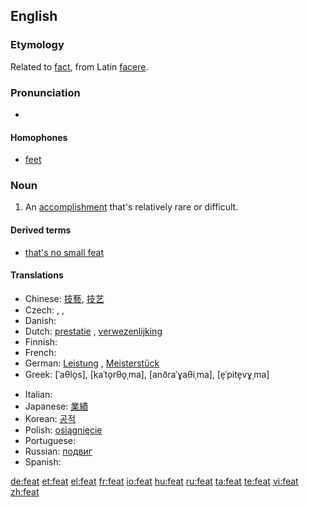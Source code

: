 ==English==

===Etymology===
Related to [[fact]], from Latin [[facere]].

===Pronunciation===
* {{rhymes|iːt}}

====Homophones====
* [[feet]]

===Noun===
{{en-noun}}

# An [[accomplishment]] that's relatively rare or difficult.

====Derived terms====
* [[that's no small feat]]

====Translations====
{{trans-top|An accomplishment that's relatively rare or difficult}}
* Chinese: [[技藝]], [[技艺]]
* Czech: {{t-|cs|čin|m}}, {{t-|cs|výkon|m}}, {{t-|cs|kousek|m}}
* Danish: {{t-|da|præstation|c}}
* Dutch: [[prestatie]] {{f}}, [[verwezenlijking]] {{f}}
* Finnish: {{t+|fi|saavutus}}
* French: {{t+|fr|exploit|m}}
* German: [[Leistung]] {{f}}, [[Meisterstück]] {{n}}
* Greek: {{t+|el|άθλος|m|sc=Grek}} [ˈaθlo̞s], {{t+|el|κατόρθωμα|n|sc=Grek}} [kaˈto̞rθo̞ˌma], {{t|el|ανδραγάθημα|n|sc=Grek}} [anðraˈɣaθiˌma], {{t|el|επίτευγμα|n|sc=Grek}} [e̞ˈpite̞vɣˌma]
{{trans-mid}}
* Italian: {{t+|it|abilità|f}}
* Japanese: [[業績]]
* Korean: [[공적]]
* Polish: [[osiągnięcie]]
* Portuguese: {{t+|pt|feito}}
* Russian: [[подвиг]] {{m}}
* Spanish: {{t-|es|hazaña|f}}
{{trans-bottom}}

[[de:feat]]
[[et:feat]]
[[el:feat]]
[[fr:feat]]
[[io:feat]]
[[hu:feat]]
[[ru:feat]]
[[ta:feat]]
[[te:feat]]
[[vi:feat]]
[[zh:feat]]